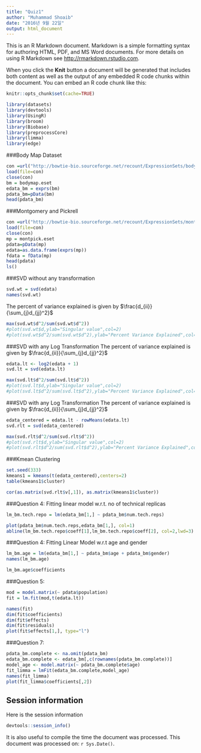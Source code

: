 ```yaml
---
title: "Quiz1"
author: "Muhammad Shoaib"
date: "2016년 9월 22일"
output: html_document
---
```


This is an R Markdown document. Markdown is a simple formatting syntax for authoring HTML, PDF, and MS Word documents. For more details on using R Markdown see <http://rmarkdown.rstudio.com>.

When you click the **Knit** button a document will be generated that includes both content as well as the output of any embedded R code chunks within the document. You can embed an R code chunk like this:

```r
knitr::opts_chunk$set(cache=TRUE)
```

```r
library(datasets)
library(devtools)
library(UsingR)
library(broom)
library(Biobase)
library(preprocessCore)
library(limma)
library(edge)
```

###Body Map Dataset

```r
con =url("http://bowtie-bio.sourceforge.net/recount/ExpressionSets/bodymap_eset.RData")
load(file=con)
close(con)
bm = bodymap.eset
edata_bm = exprs(bm)
pdata_bm=pData(bm)
head(pdata_bm)
```

###Montgomery and Pickrell 

```r
con =url("http://bowtie-bio.sourceforge.net/recount/ExpressionSets/montpick_eset.RData")
load(file=con)
close(con)
mp = montpick.eset
pdata=pData(mp)
edata=as.data.frame(exprs(mp))
fdata = fData(mp)
head(pdata)
ls()
```

###SVD without any transformation 

```r
svd.wt = svd(edata)
names(svd.wt)
```

The percent of variance explained is given by $\frac{d_{ii}}{\sum_{j}d_{jj}^2}$
```r
max(svd.wt$d^2/sum(svd.wt$d^2))
#plot(svd.wt$d,ylab="Singular value",col=2)
#plot(svd.wt$d^2/sum(svd.wt$d^2),ylab="Percent Variance Explained",col=2)
```


###SVD with any Log Transformation 
The percent of variance explained is given by $\frac{d_{ii}}{\sum_{j}d_{jj}^2}$

```r
edata.lt <- log2(edata + 1)
svd.lt = svd(edata.lt)
```

```r
max(svd.lt$d^2/sum(svd.lt$d^2))
#plot(svd.lt$d,ylab="Singular value",col=2)
#plot(svd.lt$d^2/sum(svd.lt$d^2),ylab="Percent Variance Explained",col=2)
```


###SVD with any Log Transformation 
The percent of variance explained is given by $\frac{d_{ii}}{\sum_{j}d_{jj}^2}$

```r
edata_centered = edata.lt - rowMeans(edata.lt)
svd.rlt = svd(edata_centered)
```

```r
max(svd.rlt$d^2/sum(svd.rlt$d^2))
#plot(svd.rlt$d,ylab="Singular value",col=2)
#plot(svd.rlt$d^2/sum(svd.rlt$d^2),ylab="Percent Variance Explained",col=2)
```


###Kmean Clustering

```r
set.seed(333)
kmeans1 = kmeans(t(edata_centered),centers=2)
table(kmeans1$cluster)
```

```r
cor(as.matrix(svd.rlt$v[,1]), as.matrix(kmeans1$cluster))
```

###Question 4: Fitting linear model w.r.t. no of technical replicas

```r
lm_bm.tech.repo = lm(edata_bm[1,] ~ pdata_bm$num.tech.reps)
```

```r
plot(pdata_bm$num.tech.reps,edata_bm[1,], col=1)
abline(lm_bm.tech.repo$coeff[1],lm_bm.tech.repo$coeff[2], col=2,lwd=3)
```

###Question 4: Fitting Linear Model w.r.t age and gender

```r
lm_bm.age = lm(edata_bm[1,] ~ pdata_bm$age + pdata_bm$gender)
names(lm_bm.age)
```

```r
lm_bm.age$coefficients
```

###Question 5: 
```r
mod = model.matrix(~ pdata$population)
fit = lm.fit(mod,t(edata.lt))
```

```r
names(fit)
dim(fit$coefficients)
dim(fit$effects)
dim(fit$residuals)
plot(fit$effects[1,], type="l")
```

###Question 7: 
```r
pdata_bm.complete <- na.omit(pdata_bm)
edata_bm.complete <- edata_bm[,c(rownames(pdata_bm.complete))]
model_age <- model.matrix(~ pdata_bm.complete$age)
fit_limma = lmFit(edata_bm.complete,model_age)
names(fit_limma)
plot(fit_limma$coefficients[,2])
```



## Session information

Here is the session information 

```r
devtools::session_info()
```

It is also useful to compile the time the document was processed. This document was processed on: `r Sys.Date()`.
